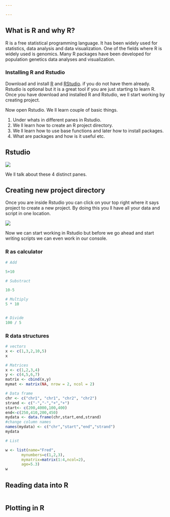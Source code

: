 ```yaml
---

---
```


## What is R and why R?

R is a free statistical programming language. It has been widely used for statistics, data analysis and data visualization. One of the fields where R is widely used is genomics. Many R packages have been developed for population genetics data analyses and visualization.

### Installing R and Rstudio

Download and install [R](http://cran.r-project.org/) and [RStudio](http://www.rstudio.com/). 
if you do not have them already. Rstudio is optional but it is a great tool if you are just starting to learn R.
Once you have download and installed R and Rstudio, we ll start working by creating project.


Now open Rstudio. We ll learn couple of basic things.

1. Under whats in different panes in Rstudio.
2. We ll learn how to create an R project directory.
3. We ll learn how to use base functions and later how to install packages.
4. What are packages and how is it useful etc.


## Rstudio

![](Rstudio_image_LI.jpg)

We ll talk about these 4 distinct panes.


## Creating new project directory

Once you are inside Rstudio you can click on your top right where it says project to create a new project. By doing this you ll have all your data and script in one location.

![](New_project.JPG)


Now we can start working in Rstudio but before we go ahead and start writing scripts we can even work in our console. 

### R as calculator

```r

# Add

5+10

# Substract

10-5 

# Multiply
5 * 10


# Divide
100 / 5


```

### R data structures

```r

# vectors
x <- c(1,3,2,10,5)
x

# Matrices
x <- c(1,2,3,4)
y <- c(4,5,6,7)
matrix <- cbind(x,y)
mymat <- matrix(NA, nrow = 2, ncol = 2)

# Data frame
chr <- c("chr1", "chr1", "chr2", "chr2")
strand <- c("-","-","+","+")
start<- c(200,4000,100,400)
end<-c(250,410,200,450)
mydata <- data.frame(chr,start,end,strand)
#change column names
names(mydata) <- c("chr","start","end","strand")
mydata 

# List

w <- list(name="Fred",
       mynumbers=c(1,2,3),
       mymatrix=matrix(1:4,ncol=2),
       age=5.3)
w

```


## Reading data into R

```r

```


## Plotting in R


```r

```

